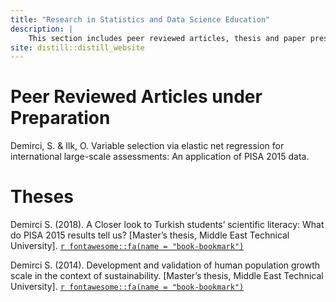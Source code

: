 ```yaml
---
title: "Research in Statistics and Data Science Education"
description: |
    This section includes peer reviewed articles, thesis and paper presented in conferences.
site: distill::distill_website
---
```


# Peer Reviewed Articles under Preparation

<p>
Demirci, S. & Ilk, O. Variable selection via elastic net regression for international large-scale assessments: An application of PISA 2015 data.
</p>

# Theses

<p>
Demirci S. (2018). A Closer look to Turkish students' scientific literacy: What do PISA 2015 results tell us? [Master's thesis, Middle East Technical University]. <a href = "https://open.metu.edu.tr/handle/11511/27834" target="_blank"> `r fontawesome::fa(name = "book-bookmark")` </a>
</p>

<p>
Demirci S. (2014). Development and validation of human population growth scale in the context of sustainability. [Master's thesis, Middle East Technical University]. <a href = "https://open.metu.edu.tr/handle/11511/23331" target="_blank">`r fontawesome::fa(name = "book-bookmark")`</a>
</p>
